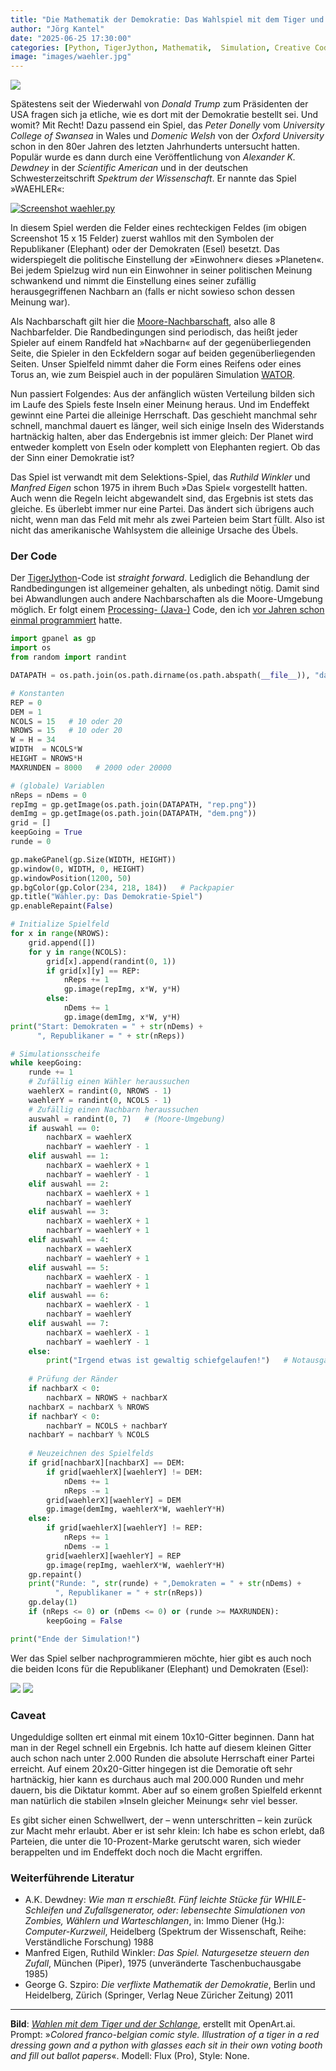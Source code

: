 ```yaml
---
title: "Die Mathematik der Demokratie: Das Wahlspiel mit dem Tiger und der Schlange"
author: "Jörg Kantel"
date: "2025-06-25 17:30:00"
categories: [Python, TigerJython, Mathematik,  Simulation, Creative Coding]
image: "images/waehler.jpg"
---
```


[![](images/waehler-b.jpg)](https://www.flickr.com/photos/schockwellenreiter/54613406114/)

Spätestens seit der Wiederwahl von *Donald Trump* zum Präsidenten der USA fragen sich ja etliche, wie es dort mit der Demokratie bestellt sei. Und womit? Mit Recht! Dazu passend ein Spiel, das *Peter Donelly* vom *University College of Swansea* in Wales und *Domenic Welsh* von der *Oxford University* schon in den 80er Jahren des letzten Jahrhunderts untersucht hatten. Populär wurde es dann durch eine Veröffentlichung von *Alexander K. Dewdney* in der *Scientific American* und in der deutschen Schwesterzeitschrift *Spektrum der Wissenschaft*. Er nannte das Spiel »WAEHLER«:

[![Screenshot waehler.py](images/wahler-o.jpg)](https://www.flickr.com/photos/schockwellenreiter/54609195500/)

In diesem Spiel werden die Felder eines rechteckigen Feldes (im obigen Screenshot 15 x 15 Felder) zuerst wahllos mit den Symbolen der Republikaner (Elephant) oder der Demokraten (Esel) besetzt. Das widerspiegelt die politische Einstellung der »Einwohner« dieses »Planeten«. Bei jedem Spielzug wird nun ein Einwohner in seiner politischen Meinung schwankend und nimmt die Einstellung eines seiner zufällig herausgegriffenen Nachbarn an (falls er nicht sowieso schon dessen Meinung war).

Als Nachbarschaft gilt hier die [Moore-Nachbarschaft](http://cognitiones.kantel-chaos-team.de/programmierung/softcomputing/moorenb.html), also alle 8 Nachbarfelder. Die Randbedingungen sind periodisch, das heißt jeder Spieler auf einem Randfeld hat »Nachbarn« auf der gegenüberliegenden Seite, die Spieler in den Eckfeldern sogar auf beiden gegenüberliegenden Seiten. Unser Spielfeld nimmt daher die Form eines Reifens oder eines Torus an, wie zum Beispiel auch in der populären Simulation [WATOR](https://de.wikipedia.org/wiki/Wator).

Nun passiert Folgendes: Aus der anfänglich wüsten Verteilung bilden sich im Laufe des Spiels feste Inseln einer Meinung heraus. Und im Endeffekt gewinnt eine Partei die alleinige Herrschaft. Das geschieht manchmal sehr schnell, manchmal dauert es länger, weil sich einige Inseln des Widerstands hartnäckig halten, aber das Endergebnis ist immer gleich: Der Planet wird entweder komplett von Eseln oder komplett von Elephanten regiert. Ob das der Sinn einer Demokratie ist?

Das Spiel ist verwandt mit dem Selektions-Spiel, das *Ruthild Winkler* und *Manfred Eigen* schon 1975 in ihrem Buch »Das Spiel« vorgestellt hatten. Auch wenn die Regeln leicht abgewandelt sind, das Ergebnis ist stets das gleiche. Es überlebt immer nur eine Partei. Das ändert sich übrigens auch nicht, wenn man das Feld mit mehr als zwei Parteien beim Start füllt. Also ist nicht das amerikanische Wahlsystem die alleinige Ursache des Übels.

### Der Code

Der [TigerJython](http://cognitiones.kantel-chaos-team.de/programmierung/python/tigerjython.html)-Code ist *straight forward*. Lediglich die Behandlung der Randbedingungen ist allgemeiner gehalten, als unbedingt nötig. Damit sind bei Abwandlungen auch andere Nachbarschaften als die Moore-Umgebung möglich. Er folgt einem [Processing- (Java-)](http://cognitiones.kantel-chaos-team.de/programmierung/creativecoding/processing/processing.html) Code, den ich [vor Jahren schon einmal programmiert](http://cognitiones.kantel-chaos-team.de/programmierung/creativecoding/processing/demokratiespiel.html) hatte.

~~~python
import gpanel as gp
import os
from random import randint

DATAPATH = os.path.join(os.path.dirname(os.path.abspath(__file__)), "data")

# Konstanten
REP = 0
DEM = 1
NCOLS = 15   # 10 oder 20
NROWS = 15   # 10 oder 20
W = H = 34
WIDTH  = NCOLS*W
HEIGHT = NROWS*H
MAXRUNDEN = 8000   # 2000 oder 20000

# (globale) Variablen
nReps = nDems = 0
repImg = gp.getImage(os.path.join(DATAPATH, "rep.png"))
demImg = gp.getImage(os.path.join(DATAPATH, "dem.png"))
grid = []
keepGoing = True
runde = 0

gp.makeGPanel(gp.Size(WIDTH, HEIGHT))
gp.window(0, WIDTH, 0, HEIGHT)
gp.windowPosition(1200, 50)
gp.bgColor(gp.Color(234, 218, 184))   # Packpapier
gp.title("Wähler.py: Das Demokratie-Spiel")
gp.enableRepaint(False)

# Initialize Spielfeld
for x in range(NROWS):
    grid.append([])
    for y in range(NCOLS):
        grid[x].append(randint(0, 1))
        if grid[x][y] == REP:
            nReps += 1
            gp.image(repImg, x*W, y*H)
        else:
            nDems += 1
            gp.image(demImg, x*W, y*H)
print("Start: Demokraten = " + str(nDems) +
      ", Republikaner = " + str(nReps))

# Simulationsscheife
while keepGoing:
    runde += 1
    # Zufällig einen Wähler heraussuchen
    waehlerX = randint(0, NROWS - 1)
    waehlerY = randint(0, NCOLS - 1)
    # Zufällig einen Nachbarn heraussuchen 
    auswahl = randint(0, 7)   # (Moore-Umgebung)
    if auswahl == 0:
        nachbarX = waehlerX
        nachbarY = waehlerY - 1
    elif auswahl == 1:
        nachbarX = waehlerX + 1
        nachbarY = waehlerY - 1
    elif auswahl == 2:
        nachbarX = waehlerX + 1
        nachbarY = waehlerY
    elif auswahl == 3:
        nachbarX = waehlerX + 1
        nachbarY = waehlerY + 1
    elif auswahl == 4:
        nachbarX = waehlerX
        nachbarY = waehlerY + 1
    elif auswahl == 5:
        nachbarX = waehlerX - 1
        nachbarY = waehlerY + 1
    elif auswahl == 6:
        nachbarX = waehlerX - 1
        nachbarY = waehlerY
    elif auswahl == 7:
        nachbarX = waehlerX - 1
        nachbarY = waehlerY - 1
    else:
        print("Irgend etwas ist gewaltig schiefgelaufen!")   # Notausgang
        
    # Prüfung der Ränder
    if nachbarX < 0:
        nachbarX = NROWS + nachbarX
    nachbarX = nachbarX % NROWS
    if nachbarY < 0:
        nachbarY = NCOLS + nachbarY
    nachbarY = nachbarY % NCOLS
    
    # Neuzeichnen des Spielfelds
    if grid[nachbarX][nachbarX] == DEM:
        if grid[waehlerX][waehlerY] != DEM:
            nDems += 1
            nReps -= 1
        grid[waehlerX][waehlerY] = DEM
        gp.image(demImg, waehlerX*W, waehlerY*H)
    else:
        if grid[waehlerX][waehlerY] != REP:
            nReps += 1
            nDems -= 1
        grid[waehlerX][waehlerY] = REP
        gp.image(repImg, waehlerX*W, waehlerY*H)
    gp.repaint()
    print("Runde: ", str(runde) + ",Demokraten = " + str(nDems) +
          ", Republikaner = " + str(nReps))
    gp.delay(1)
    if (nReps <= 0) or (nDems <= 0) or (runde >= MAXRUNDEN):        
        keepGoing = False

print("Ende der Simulation!")
~~~

Wer das Spiel selber nachprogrammieren möchte, hier gibt es auch noch die beiden Icons für die Republikaner (Elephant) und Demokraten (Esel):

![](images/rep.png)&nbsp;![](images/dem.png)

### Caveat

Ungeduldige sollten ert einmal mit einem 10x10-Gitter beginnen. Dann hat man in der Regel schnell ein Ergebnis. Ich hatte auf diesem kleinen Gitter auch schon nach unter 2.000 Runden die absolute Herrschaft einer Partei erreicht. Auf einem 20x20-Gitter hingegen ist die Demoratie oft sehr hartnäckig, hier kann es durchaus auch mal 200.000 Runden und mehr dauern, bis die Diktatur kommt. Aber auf so einem großen Spielfeld erkennt man natürlich die stabilen »Inseln gleicher Meinung« sehr viel besser.

Es gibt sicher einen Schwellwert, der – wenn unterschritten – kein zurück zur Macht mehr erlaubt. Aber er ist sehr klein: Ich habe es schon erlebt, daß Parteien, die unter die 10-Prozent-Marke gerutscht waren, sich wieder berappelten und im Endeffekt doch noch die Macht ergriffen.

### Weiterführende Literatur

- A.K. Dewdney: *Wie man π erschießt. Fünf leichte Stücke für WHILE-Schleifen und Zufallsgenerator, oder: lebensechte Simulationen von Zombies, Wählern und Warteschlangen*, in: Immo Diener (Hg.): *Computer-Kurzweil*, Heidelberg (Spektrum der Wissenschaft, Reihe: Verständliche Forschung) 1988
- Manfred Eigen, Ruthild Winkler: *Das Spiel. Naturgesetze steuern den Zufall*, München (Piper), 1975 (unveränderte Taschenbuchausgabe 1985)
- George G. Szpiro: *Die verflixte Mathematik der Demokratie*, Berlin und Heidelberg, Zürich (Springer, Verlag Neue Züricher Zeitung) 2011

---

**Bild**: *[Wahlen mit dem Tiger und der Schlange](https://www.flickr.com/photos/schockwellenreiter/54613406114/)*, erstellt mit OpenArt.ai. Prompt: »*Colored franco-belgian comic style. Illustration of a tiger in a red dressing gown and a python with glasses each sit in their own voting booth and fill out ballot papers*«. Modell: Flux (Pro), Style: None.


